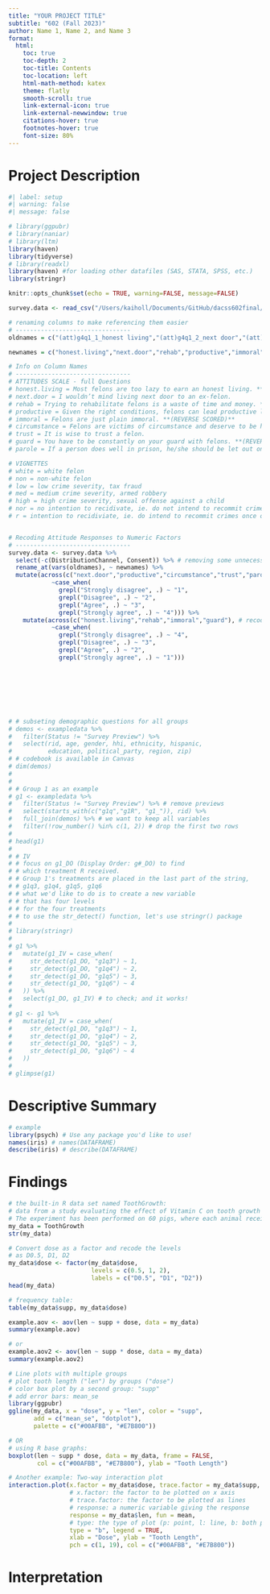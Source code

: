 ```yaml
---
title: "YOUR PROJECT TITLE"
subtitle: "602 (Fall 2023)"
author: Name 1, Name 2, and Name 3
format: 
  html:
    toc: true
    toc-depth: 2
    toc-title: Contents
    toc-location: left
    html-math-method: katex
    theme: flatly
    smooth-scroll: true
    link-external-icon: true
    link-external-newwindow: true
    citations-hover: true
    footnotes-hover: true
    font-size: 80%
---
```


<!--
ATTENTION: PLEASE SUBMIT both your qmd file and html file.
-->


<!--
Replace the placeholders (title and author) with yours in the yaml above.
-->


# Project Description
<!--
State your research question and hypothesis along with the description of your experiment in one paragraph.
-->


```r
#| label: setup
#| warning: false
#| message: false

# library(ggpubr)
# library(naniar)
# library(ltm)
library(haven)
library(tidyverse)
# library(readxl)
library(haven) #for loading other datafiles (SAS, STATA, SPSS, etc.)
library(stringr)

knitr::opts_chunk$set(echo = TRUE, warning=FALSE, message=FALSE)
```


```r
survey.data <- read_csv("/Users/kaiholl/Documents/GitHub/dacss602final/survey_data_v2.csv")

# renaming columns to make referencing them easier
# --------------------------------
oldnames = c("(att)g4q1_1_honest living","(att)g4q1_2_next door","(att)g4q1_3_rehabilitate","(att)g4q1_4_productivelives","(att)g4q1_5_immoral","(att)g4q1_6_circumstance","(att)g4q1_7_trust","(att)g4q1_8_guard","(att)g4q1_9_parole","(control)g4q2_felonsvote","g4q3_white_lowc_noitd","g4q4_nowhite_lowc_noitd","g4q5_white_medc_noitd","g4q6_nowhite_medc_noitd","g4q7_white_highc_noitd","g4q8_nowhite_highc_noitd","g4q9_white_lowc_itd","g4q10_nowhite_lowc_itd","g4q11_white_medc_itd","g4q12_nowhite_medc_itd","g4q13_white_highc_itd","g4q14_nowhite_highc_itd")

newnames = c("honest.living","next.door","rehab","productive","immoral","circumstance","trust","guard","parole","vote.info", "white.low.nor","non.low.nor","white.med.nor","non.med.nor","white.high.nor","non.high.nor","white.low.r","non.low.r","white.med.r","non.med.r","white.high.r","non.high.r")

# Info on Column Names
# --------------------------------
# ATTITUDES SCALE - full Questions
# honest.living = Most felons are too lazy to earn an honest living. **(REVERSE SCORED)**
# next.door = I wouldn’t mind living next door to an ex-felon.
# rehab = Trying to rehabilitate felons is a waste of time and money. **(REVERSE SCORED)**
# productive = Given the right conditions, felons can lead productive lives and become law-abiding citizens.
# immoral = Felons are just plain immoral. **(REVERSE SCORED)**
# circumstance = Felons are victims of circumstance and deserve to be helped.
# trust = It is wise to trust a felon.
# guard = You have to be constantly on your guard with felons. **(REVERSE SCORED)**
# parole = If a person does well in prison, he/she should be let out on parole.

# VIGNETTES
# white = white felon
# non = non-white felon
# low = low crime severity, tax fraud
# med = medium crime severity, armed robbery
# high = high crime severity, sexual offense against a child
# nor = no intention to recidivate, ie. do not intend to recommit crimes once out of prison
# r = intention to recidiviate, ie. do intend to recommit crimes once out of prison


# Recoding Attitude Responses to Numeric Factors
# --------------------------------
survey.data <- survey.data %>%
  select(-c(DistributionChannel, Consent)) %>% # removing some unnecessary columns
  rename_at(vars(oldnames), ~ newnames) %>%  
  mutate(across(c("next.door","productive","circumstance","trust","parole","vote.info"), # normal worded positive scale items plus vote.info variable
            ~case_when(
              grepl("Strongly disagree", .) ~ "1",
              grepl("Disagree", .) ~ "2",
              grepl("Agree", .) ~ "3",
              grepl("Strongly agree", .) ~ "4"))) %>%
    mutate(across(c("honest.living","rehab","immoral","guard"), # recoding reverse worded survey items
            ~case_when(
              grepl("Strongly disagree", .) ~ "4",
              grepl("Disagree", .) ~ "3",
              grepl("Agree", .) ~ "2",
              grepl("Strongly agree", .) ~ "1")))








# # subseting demographic questions for all groups
# demos <- exampledata %>%
#   filter(Status != "Survey Preview") %>%
#   select(rid, age, gender, hhi, ethnicity, hispanic,
#          education, political_party, region, zip) 
# # codebook is available in Canvas
# dim(demos)
# 
# 
# # Group 1 as an example
# g1 <- exampledata %>%
#   filter(Status != "Survey Preview") %>% # remove previews
#   select(starts_with(c("g1q","g1R", "g1_")), rid) %>%
#   full_join(demos) %>% # we want to keep all variables
#   filter(!row_number() %in% c(1, 2)) # drop the first two rows
# 
# head(g1)
# 
# # IV
# # focus on g1_DO (Display Order: g#_DO) to find 
# # which treatment R received.
# # Group 1's treatments are placed in the last part of the string, 
# # g1q3, g1q4, g1q5, g1q6
# # what we'd like to do is to create a new variable 
# # that has four levels
# # for the four treatments
# # to use the str_detect() function, let's use stringr() package
# 
# library(stringr)
# 
# g1 %>% 
#   mutate(g1_IV = case_when(
#     str_detect(g1_DO, "g1q3") ~ 1,
#     str_detect(g1_DO, "g1q4") ~ 2,
#     str_detect(g1_DO, "g1q5") ~ 3,
#     str_detect(g1_DO, "g1q6") ~ 4
#   )) %>%
#   select(g1_DO, g1_IV) # to check; and it works! 
# 
# g1 <- g1 %>% 
#   mutate(g1_IV = case_when(
#     str_detect(g1_DO, "g1q3") ~ 1,
#     str_detect(g1_DO, "g1q4") ~ 2,
#     str_detect(g1_DO, "g1q5") ~ 3,
#     str_detect(g1_DO, "g1q6") ~ 4
#   )) 
# 
# glimpse(g1)

```




# Descriptive Summary
<!--
One descriptive table and/or plot: Provide an overview of all the variables used in the statistical test. For example, the mean, standard deviation, range (min/max), contingency table, etc.
-->

```r
# example
library(psych) # Use any package you'd like to use!
names(iris) # names(DATAFRAME)
describe(iris) # describe(DATAFRAME)
```



# Findings
<!--
Findings: Report the statistic you obtained along with the information to decide whether the null hypothesis can be rejected or not. Use a plot and/or table with a proper label.
-->

```r
# the built-in R data set named ToothGrowth:
# data from a study evaluating the effect of Vitamin C on tooth growth in Guinea pigs.
# The experiment has been performed on 60 pigs, where each animal received one of three dose levels of vitamin C (0.5, 1, and 2 mg/day) by one of two delivery methods, orange juice or ascorbic acid (a form of vitamin C and coded as VC). Tooth length was measured and a sample of the data is shown below
my_data = ToothGrowth
str(my_data)

# Convert dose as a factor and recode the levels
# as D0.5, D1, D2
my_data$dose <- factor(my_data$dose,
                       levels = c(0.5, 1, 2),
                       labels = c("D0.5", "D1", "D2"))
head(my_data)

# frequency table:
table(my_data$supp, my_data$dose)
```


```r
example.aov <- aov(len ~ supp + dose, data = my_data)
summary(example.aov)

# or
example.aov2 <- aov(len ~ supp * dose, data = my_data)
summary(example.aov2)
```

```r
# Line plots with multiple groups
# plot tooth length ("len") by groups ("dose")
# color box plot by a second group: "supp"
# add error bars: mean_se
library(ggpubr)
ggline(my_data, x = "dose", y = "len", color = "supp",
       add = c("mean_se", "dotplot"),
       palette = c("#00AFBB", "#E7B800"))

# OR
# using R base graphs:
boxplot(len ~ supp * dose, data = my_data, frame = FALSE,
        col = c("#00AFBB", "#E7B800"), ylab = "Tooth Length")

# Another example: Two-way interaction plot
interaction.plot(x.factor = my_data$dose, trace.factor = my_data$supp, 
                 # x.factor: the factor to be plotted on x axis
                 # trace.factor: the factor to be plotted as lines
                 # response: a numeric variable giving the response
                 response = my_data$len, fun = mean,
                 # type: the type of plot (p: point, l: line, b: both point and line)
                 type = "b", legend = TRUE,
                 xlab = "Dose", ylab = "Tooth Length",
                 pch = c(1, 19), col = c("#00AFBB", "#E7B800"))
```


# Interpretation
<!--
Interpretation: Add a short paragraph that interprets the ANOVA test results.
-->
